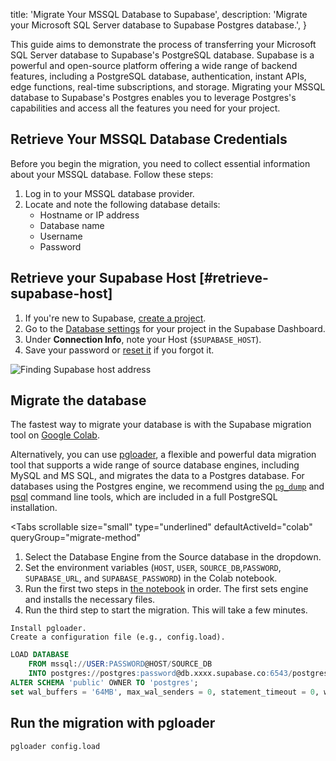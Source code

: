 
  title: 'Migrate Your MSSQL Database to Supabase',
  description: 'Migrate your Microsoft SQL Server database to Supabase Postgres database.',
}

This guide aims to demonstrate the process of transferring your Microsoft SQL Server database to Supabase's PostgreSQL database. Supabase is a powerful and open-source platform offering a wide range of backend features, including a PostgreSQL database, authentication, instant APIs, edge functions, real-time subscriptions, and storage. Migrating your MSSQL database to Supabase's Postgres enables you to leverage Postgres's capabilities and access all the features you need for your project.

## Retrieve Your MSSQL Database Credentials

Before you begin the migration, you need to collect essential information about your MSSQL database. Follow these steps:

1. Log in to your MSSQL database provider.
1. Locate and note the following database details:
   - Hostname or IP address
   - Database name
   - Username
   - Password

## Retrieve your Supabase Host [#retrieve-supabase-host]

1. If you're new to Supabase, [create a project](https://supabase.com/dashboard).
1. Go to the [Database settings](https://supabase.com/dashboard/project/_/settings/database) for your project in the Supabase Dashboard.
1. Under **Connection Info**, note your Host (`$SUPABASE_HOST`).
1. Save your password or [reset it](https://supabase.com/dashboard/project/_/settings/database) if you forgot it.

![Finding Supabase host address](/docs/img/guides/resources/migrating-to-supabase/amazon-rds/supabase_dashboard.png)

## Migrate the database

The fastest way to migrate your database is with the Supabase migration tool on
[Google Colab](https://colab.research.google.com/github/mansueli/Supa-Migrate/blob/main/Amazon_RDS_to_Supabase.ipynb).

Alternatively, you can use [pgloader](https://github.com/dimitri/pgloader), a flexible and powerful data migration tool that supports a wide range of source database engines, including MySQL and MS SQL, and migrates the data to a Postgres database. For databases using the Postgres engine, we recommend using the [`pg_dump`](https://www.postgresql.org/docs/current/app-pgdump.html) and [psql](https://www.postgresql.org/docs/current/app-psql.html) command line tools, which are included in a full PostgreSQL installation.

<Tabs
  scrollable
  size="small"
  type="underlined"
  defaultActiveId="colab"
  queryGroup="migrate-method"
>
<TabPanel id="colab" label="Migrate using Colab">

1. Select the Database Engine from the Source database in the dropdown.
1. Set the environment variables (`HOST`, `USER`, `SOURCE_DB`,`PASSWORD`, `SUPABASE_URL`, and `SUPABASE_PASSWORD`) in the Colab notebook.
1. Run the first two steps in [the notebook](https://colab.research.google.com/github/mansueli/Supa-Migrate/blob/main/Amazon_RDS_to_Supabase.ipynb) in order. The first sets engine and installs the necessary files.
1. Run the third step to start the migration. This will take a few minutes.

</TabPanel>
<TabPanel id="MS SQL" label="Migrate from MSSQL">

    Install pgloader.
    Create a configuration file (e.g., config.load).

```sql
LOAD DATABASE
    FROM mssql://USER:PASSWORD@HOST/SOURCE_DB
    INTO postgres://postgres:password@db.xxxx.supabase.co:6543/postgres
ALTER SCHEMA 'public' OWNER TO 'postgres';
set wal_buffers = '64MB', max_wal_senders = 0, statement_timeout = 0, work_mem to '2GB';
```

## Run the migration with pgloader

```bash
pgloader config.load
```

</TabPanel>
</Tabs>

<MigrationWarnings />

